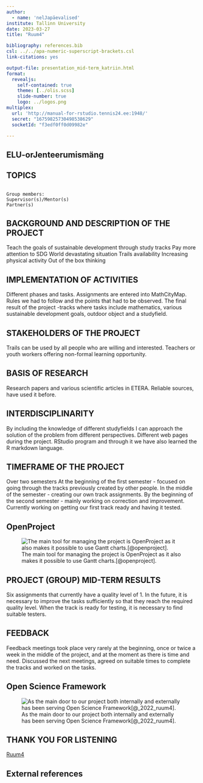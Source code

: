 ```yaml
---
author:
  - name: 'nelJapäevalised'
institute: Tallinn University
date: 2023-03-27
title: "Ruum4"

bibliography: references.bib
csl: ../../apa-numeric-superscript-brackets.csl
link-citations: yes

output-file: presentation_mid-term_katriin.html
format:
  revealjs:
    self-contained: true
    theme: [../olis.scss]
    slide-number: true
    logo: ../logos.png
multiplex:
  url: 'http://manual-for-rstudio.tennis24.ee:1948/'
  secret: "16759825730498538629"
  socketId: "f3edf0ff0d09982e"

---
```


## ELU-orJenteerumismäng

## TOPICS

## 

    Group members:
    Supervisor(s)/Mentor(s)
    Partner(s)


## BACKGROUND AND DESCRIPTION OF THE PROJECT

Teach the goals of sustainable development through study tracks
Pay more attention to SDG
World devastating situation
Trails availability
Increasing physical activity
Out of the box thinking

## IMPLEMENTATION OF ACTIVITIES

Different phases and tasks.
Assignments are entered into MathCityMap.
Rules we had to follow and the points that had to be observed.
The final result of the project -tracks where tasks include mathematics, various sustainable development goals, outdoor object and a studyfield.


## STAKEHOLDERS OF THE PROJECT
Trails can be used by all people who are willing and interested.
Teachers or youth workers offering non-formal learning opportunity.

## BASIS OF RESEARCH

Research papers and various scientific articles in ETERA.
Reliable sources, have used it before.


## INTERDISCIPLINARITY

By including the knowledge of different studyfields I can approach the solution of the problem from different perspectives.
Different web pages during the project.
RStudio program and through it we have also learned the R markdown language.

## TIMEFRAME OF THE PROJECT

Over two semesters
At the beginning of the first semester - focused on going through the tracks previously created by other people.
In the middle of the semester - creating our own track assignments.
By the beginning of the second semester - mainly working on correction and improvement.
Currently working on getting our first track ready and having it tested.

## OpenProject

![The main tool for managing the project is OpenProject as it also makes it possible to use Gantt charts.[@openproject].](../openproject-2023-03-26 21-16-40.png)

## PROJECT (GROUP) MID-TERM RESULTS
Six assignments that currently have a quality level of 1.
In the future, it is necessary to improve the tasks sufficiently so that they reach the required quality level. When the track is ready for testing, it is necessary to find suitable testers.

## FEEDBACK
Feedback meetings took place very rarely at the beginning, once or twice a week in the middle of the project, and at the moment as there is time and need.
Discussed the next meetings, agreed on suitable times to complete the tracks and worked on the tasks.

## Open Science Framework

![As the main door to our project both internally and externally has been serving Open Science Framework[@_2022_ruum4].](../osf-2023-03-26-05-33-00.png)

## THANK YOU FOR LISTENING

[Ruum4](/)

## External references

```{=tex}
\hyphenpenalty=10000
\fontspec{Symbola}

```